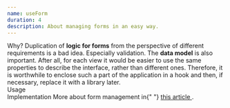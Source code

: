 ```yaml
---
name: useForm
duration: 4
description: About managing forms in an easy way.
---
```


<Section>
  <XL>Why?</XL>
  <M>
    Duplication of <B>logic for forms</B> from the perspective of different
    requirements is a bad idea. Especially validation.
  </M>
  <M>
    The <B>data model</B> is also important. After all, for each view it would
    be easier to use the same properties to describe the interface, rather than
    different ones.
  </M>
  <M>
    Therefore, it is worthwhile to enclose such a part of the application in a
    hook and then, if necessary, replace it with a library later.
  </M>
</Section>

<Section>
  <XL>Usage</XL>
  <Snippet
    description="Easy forms with useForm"
    linesCount={60}
    src="/snippets/courses/react-hooks-spellbook/UseFormUsage.tsx"
  />
</Section>

<Section>
  <XL>Implementation</XL>
  <Snippet
    description="Looks tricky because of TypeScript generics"
    src="/snippets/courses/react-hooks-spellbook/useForm.ts"
    linesCount={179}
  />
  <Hint hasBg>
    More about form management in{" "}
    <A href="/articles/react/build-use-form-hook-in-react/" outside>
      this article
    </A>
    .
  </Hint>
</Section>
